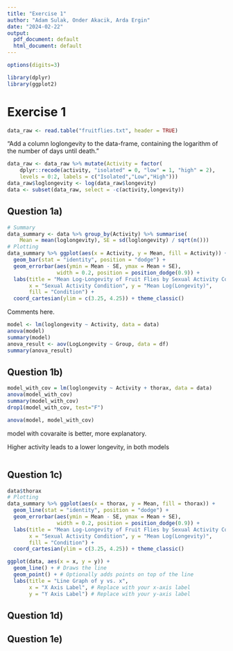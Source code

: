 ```yaml
---
title: "Exercise 1"
author: "Adam Sulak, Onder Akacik, Arda Ergin"
date: "2024-02-22"
output:
  pdf_document: default
  html_document: default
---
```


```r
options(digits=3)

library(dplyr)
library(ggplot2)
```


# Exercise 1
```r
data_raw <- read.table("fruitflies.txt", header = TRUE)
```

"Add a column loglongevity to the data-frame, containing the logarithm of the number of days until death."
```r
data_raw <- data_raw %>% mutate(Activity = factor(
    dplyr::recode(activity, "isolated" = 0, "low" = 1, "high" = 2),
    levels = 0:2, labels = c("Isolated","Low","High")))
data_raw$loglongevity <- log(data_raw$longevity)
data <- subset(data_raw, select = -c(activity,longevity))
```


## Question 1a)
```r
# Summary
data_summary <- data %>% group_by(Activity) %>% summarise(
    Mean = mean(loglongevity), SE = sd(loglongevity) / sqrt(n()))
# Plotting
data_summary %>% ggplot(aes(x = Activity, y = Mean, fill = Activity)) +
  geom_bar(stat = "identity", position = "dodge") +
  geom_errorbar(aes(ymin = Mean - SE, ymax = Mean + SE),
                width = 0.2, position = position_dodge(0.9)) +
  labs(title = "Mean Log-Longevity of Fruit Flies by Sexual Activity Condition",
       x = "Sexual Activity Condition", y = "Mean Log(Longevity)", 
       fill = "Condition") +
  coord_cartesian(ylim = c(3.25, 4.25)) + theme_classic()
```

Comments here.

```r
model <- lm(loglongevity ~ Activity, data = data)
anova(model)
summary(model)
anova_result <- aov(LogLongevity ~ Group, data = df)
summary(anova_result)

```



## Question 1b)
```r
model_with_cov = lm(loglongevity ~ Activity + thorax, data = data)
anova(model_with_cov)
summary(model_with_cov)
drop1(model_with_cov, test="F") 

anova(model, model_with_cov)
```

model with covaraite is better, more explanatory.

Higher activity leads to a lower longevity, in both models

```r

```


## Question 1c)
```r
data$thorax
# Plotting
data_summary %>% ggplot(aes(x = thorax, y = Mean, fill = thorax)) +
  geom_line(stat = "identity", position = "dodge") +
  geom_errorbar(aes(ymin = Mean - SE, ymax = Mean + SE),
                width = 0.2, position = position_dodge(0.9)) +
  labs(title = "Mean Log-Longevity of Fruit Flies by Sexual Activity Condition",
       x = "Sexual Activity Condition", y = "Mean Log(Longevity)", 
       fill = "Condition") +
  coord_cartesian(ylim = c(3.25, 4.25)) + theme_classic()

ggplot(data, aes(x = x, y = y)) +
  geom_line() + # Draws the line
  geom_point() + # Optionally adds points on top of the line
  labs(title = "Line Graph of y vs. x",
       x = "X Axis Label", # Replace with your x-axis label
       y = "Y Axis Label") # Replace with your y-axis label
```


## Question 1d)


## Question 1e)

